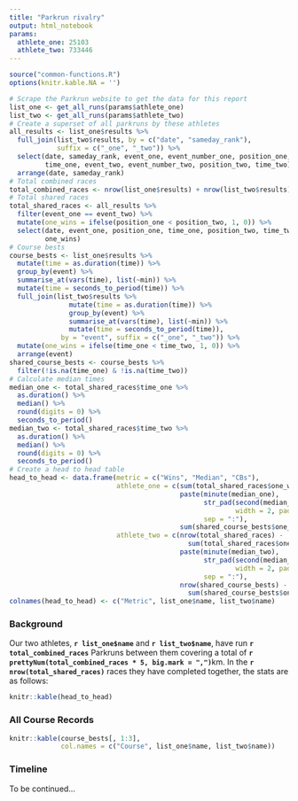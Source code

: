 ```yaml
---
title: "Parkrun rivalry"
output: html_notebook
params:
  athlete_one: 25103
  athlete_two: 733446
---
```


```r
source("common-functions.R")
options(knitr.kable.NA = '')
```

```r
# Scrape the Parkrun website to get the data for this report
list_one <- get_all_runs(params$athlete_one)
list_two <- get_all_runs(params$athlete_two)
# Create a superset of all parkruns by these athletes
all_results <- list_one$results %>%
  full_join(list_two$results, by = c("date", "sameday_rank"),
            suffix = c("_one", "_two")) %>%
  select(date, sameday_rank, event_one, event_number_one, position_one,
         time_one, event_two, event_number_two, position_two, time_two) %>%
  arrange(date, sameday_rank)
# Total combined races
total_combined_races <- nrow(list_one$results) + nrow(list_two$results)
# Total shared races
total_shared_races <- all_results %>%
  filter(event_one == event_two) %>%
  mutate(one_wins = ifelse(position_one < position_two, 1, 0)) %>%
  select(date, event_one, position_one, time_one, position_two, time_two,
         one_wins)
# Course bests
course_bests <- list_one$results %>%
  mutate(time = as.duration(time)) %>%
  group_by(event) %>%
  summarise_at(vars(time), list(~min)) %>%
  mutate(time = seconds_to_period(time)) %>%
  full_join(list_two$results %>%
               mutate(time = as.duration(time)) %>%
               group_by(event) %>%
               summarise_at(vars(time), list(~min)) %>%
               mutate(time = seconds_to_period(time)),
             by = "event", suffix = c("_one", "_two")) %>%
  mutate(one_wins = ifelse(time_one < time_two, 1, 0)) %>%
  arrange(event)
shared_course_bests <- course_bests %>%
  filter(!is.na(time_one) & !is.na(time_two))
# Calculate median times
median_one <- total_shared_races$time_one %>%
  as.duration() %>%
  median() %>%
  round(digits = 0) %>%
  seconds_to_period()
median_two <- total_shared_races$time_two %>%
  as.duration() %>%
  median() %>%
  round(digits = 0) %>%
  seconds_to_period()
# Create a head to head table
head_to_head <- data.frame(metric = c("Wins", "Median", "CBs"),
                           athlete_one = c(sum(total_shared_races$one_wins),
                                           paste(minute(median_one),
                                                 str_pad(second(median_one),
                                                         width = 2, pad = "0"),
                                                 sep = ":"),
                                           sum(shared_course_bests$one_wins)),
                           athlete_two = c(nrow(total_shared_races) - 
                                             sum(total_shared_races$one_wins),
                                           paste(minute(median_two),
                                                 str_pad(second(median_two),
                                                         width = 2, pad = "0"),
                                                 sep = ":"),
                                           nrow(shared_course_bests) -
                                             sum(shared_course_bests$one_wins)))
colnames(head_to_head) <- c("Metric", list_one$name, list_two$name)
```

### Background

Our two athletes, **`r list_one$name`** and **`r list_two$name`**, have run
**`r total_combined_races`** Parkruns between them covering a total of 
**`r prettyNum(total_combined_races * 5, big.mark = ",")`**km.  In the
**`r nrow(total_shared_races)`** races they have completed together, the stats
are as follows:

```r
knitr::kable(head_to_head)
```

### All Course Records

```r
knitr::kable(course_bests[, 1:3],
             col.names = c("Course", list_one$name, list_two$name))
```

### Timeline

To be continued...
